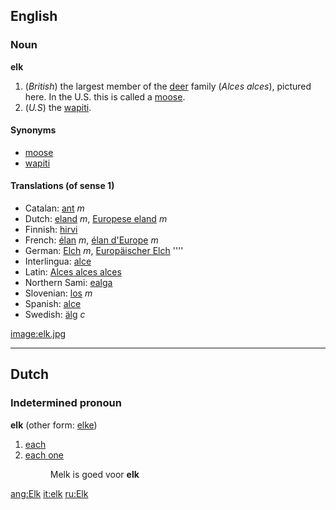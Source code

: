 ==English==

=== Noun ===
'''elk'''

#(''British'') the largest member of the [[deer]] family (''Alces alces''), pictured here. In the U.S. this is called a [[moose]].
#(''U.S'') the [[wapiti]].

==== Synonyms ====
*[[moose]]
*[[wapiti]]

====Translations (of sense 1)====
*Catalan: [[ant]] ''m''
*Dutch: [[eland]] ''m'', [[Europese eland]] ''m''
*Finnish: [[hirvi]]
*French: [[élan]] ''m'', [[élan d'Europe]] ''m''
*German: [[Elch]] ''m'', [[Europäischer Elch]] '''' 
*Interlingua: [[alce]]
*Latin: [[Alces alces alces]]
*Northern Sami: [[ealga]]
*Slovenian: [[los]] ''m''
*Spanish: [[alce]]
*Swedish: [[älg]] ''c''

[[image:elk.jpg]]

----

==Dutch==
===Indetermined pronoun===
'''elk''' (other form: [[elke]])

#[[each]]
#[[each one]]
#:Melk is goed voor '''elk'''

[[ang:Elk]]
[[it:elk]]
[[ru:Elk]]
